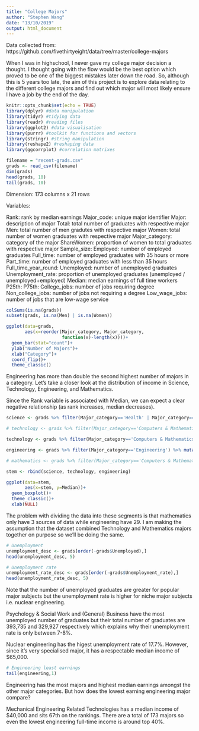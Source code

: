 ```yaml
---
title: "College Majors"
author: "Stephen Wang"
date: "13/10/2019"
output: html_document
---
```


Data collected from: https://github.com/fivethirtyeight/data/tree/master/college-majors

When I was in highschool, I never gave my college major decision a thought. I thought going with the flow would be the best option which proved to be one of the biggest mistakes later down the road. So, although this is 5 years too late, the aim of this project is to explore data relating to the different college majors and find out which major will most likely ensure I have a job by the end of the day. 

```r
knitr::opts_chunk$set(echo = TRUE)
library(dplyr) #data manipulation
library(tidyr) #tidying data 
library(readr) #reading files 
library(ggplot2) #data visualisation
library(purrr) #toolkit for functions and vectors
library(stringr) #string manipulation
library(reshape2) #reshaping data
library(ggcorrplot) #correlation matrixes
```

```r
filename = "recent-grads.csv"
grads <- read_csv(filename)
dim(grads)
head(grads, 10)
tail(grads, 10)
```

Dimension: 173 columns x 21 rows 

Variables:

Rank: rank by median earnings 
Major_code: unique major identifier 
Major: description of major
Total: total number of graduates with respective major
Men: total number of men gradutes with respective major
Women: total number of women graduates with respective major
Major_category: category of the major 
ShareWomen: proportion of women to total graduates with respective major
Sample_size:
Employed: number of employed graduates
Full_time: number of employed graduates with 35 hours or more
Part_time: number of employed graduates with less than 35 hours
Full_time_year_round:
Unemployed: number of unemployed graduates
Unemployment_rate: proportion of unemployed graduates (unemployed / unemployed+employed)
Median: median earnings of full time workers
P25th:
P75th:
College_jobs: number of jobs requiring degree
Non_college_jobs: number of jobs not requiring a degree
Low_wage_jobs: number of jobs that are low-wage service 

```r
colSums(is.na(grads))
subset(grads, is.na(Men) | is.na(Women))
```

```r
ggplot(data=grads,
       aes(x=reorder(Major_category, Major_category, 
                     function(x)-length(x))))+
  geom_bar(stat="count")+
  ylab("Number of Majors")+
  xlab("Category")+
  coord_flip()+
  theme_classic()
```

Engineering has more than double the second highest number of majors in a category. Let's take a closer look at the distribution of income in Science, Technology, Engineering, and Mathematics. 

Since the Rank variable is associated with Median, we can expect a clear negative relationship (as rank increases, median decreases). 

```r
science <- grads %>% filter(Major_category=='Health' | Major_category=='Biology & Life Science' | Major_category=='Psychology & Social Work') %>% mutate(stem='Science')

# technology <- grads %>% filter(Major_category=='Computers & Mathematics') %>% filter(grepl('COMPUTER|INFORMATION|COMMUNICATION', Major)) %>% mutate(stem='Technology')

technology <- grads %>% filter(Major_category=='Computers & Mathematics') %>% mutate(stem='Technology/Mathematics')

engineering <- grads %>% filter(Major_category=='Engineering') %>% mutate(stem='Engineering')

# mathematics <- grads %>% filter(Major_category=='Computers & Mathematics') %>% filter(!grepl('COMPUTER|INFORMATION|COMMUNICATION', Major)) %>% mutate(stem='Mathematics')

stem <- rbind(science, technology, engineering)

ggplot(data=stem,
       aes(x=stem, y=Median))+
  geom_boxplot()+
  theme_classic()+
  xlab(NULL)
```

The problem with dividing the data into these segments is that mathematics only have 3 sources of data while engineering have 29. I am making the assumption that the dataset combined Technology and Mathematics majors together on purpose so we'll be doing the same. 

```r
# Unemployment 
unemployment_desc <- grads[order(-grads$Unemployed),]
head(unemployment_desc, 5)

# Unemployment rate
unemployment_rate_desc <- grads[order(-grads$Unemployment_rate),]
head(unemployment_rate_desc, 5)


```

Note that the number of unemployed graduates are greater for popular major subjects but the unemployment rate is higher for niche major subjects i.e. nuclear engineering. 

Psychology & Social Work and (General) Business have the most unemployed number of graduates but their total number of graduates are 393,735 and 329,927 respectively which explains why their unemployment rate is only between 7-8%. 

Nuclear engineering has the higest unemployment rate of 17.7%. However, since it's very specialised major, it has a respectable median income of $65,000. 

```r
# Engineering least earnings
tail(engineering,1)


```

Engineering has the most majors and highest median earnings amongst the other major categories. But how does the lowest earning engineering major compare?

Mechanical Engineering Related Technologies has a median income of $40,000 and sits 67th on the rankings. There are a total of 173 majors so even the lowest engineering full-time income is around top 40%. 
